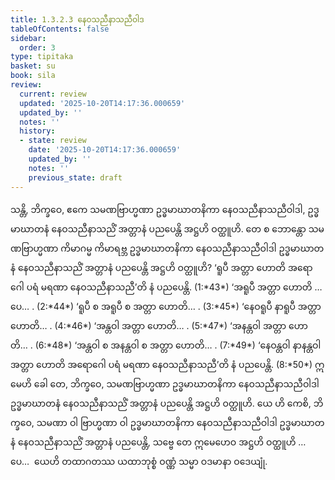 ```yaml
---
title: 1.3.2.3 နေဝသညီနာသညီဝါဒ
tableOfContents: false
sidebar:
  order: 3
type: tipitaka
basket: su
book: sila
review:
  current: review
  updated: '2025-10-20T14:17:36.000659'
  updated_by: ''
  notes: ''
  history:
  - state: review
    date: '2025-10-20T14:17:36.000659'
    updated_by: ''
    notes: ''
    previous_state: draft
---
```



<DynamicBreadcrumb />


<ReviewStatus review={frontmatter.review} showDetails={true} />

<HypothesisAnnotation frontmatter={frontmatter} />

<Division number="81" book="sila" e="ch" v="6" p="30">

<Paragraph number="147" book="sila">
သန္တိ, ဘိက္ခဝေ, ဧကေ သမဏဗြာဟ္မဏာ ဥဒ္ဓမာဃာတနိကာ နေဝသညီနာသညီဝါဒါ, ဥဒ္ဓမာဃာတနံ <Emphasis>နေဝသညီနာသညိံ အတ္တာနံ</Emphasis> ပညပေန္တိ အဋ္ဌဟိ ဝတ္ထူဟိ. တေ စ ဘောန္တော သမဏဗြာဟ္မဏာ ကိမာဂမ္မ ကိမာရဗ္ဘ ဥဒ္ဓမာဃာတနိကာ နေဝသညီနာသညီဝါဒါ ဥဒ္ဓမာဃာတနံ နေဝသညီနာသညိံ အတ္တာနံ ပညပေန္တိ အဋ္ဌဟိ ဝတ္ထူဟိ?
</Paragraph>

</Division>
<Division number="82" book="sila" e="ch" v="6" p="30">

<Paragraph number="148" book="sila">
‘<Emphasis>ရူပီ အတ္တာ</Emphasis> ဟောတိ အရောဂေါ ပရံ မရဏာ <Emphasis>နေဝသညီနာသညီ</Emphasis>’တိ နံ ပညပေန္တိ. (1:*43*)
</Paragraph>

<Paragraph number="149" book="sila">
‘<Emphasis>အရူပီ အတ္တာ</Emphasis> ဟောတိ …ပေ… . (2:*44*)
</Paragraph>

<Paragraph number="150" book="sila">
‘<Emphasis>ရူပီ စ အရူပီ စ အတ္တာ</Emphasis> ဟောတိ… . (3:*45*)
</Paragraph>

<Paragraph number="151" book="sila">
‘<Emphasis>နေဝရူပီ နာရူပီ အတ္တာ</Emphasis> ဟောတိ… . (4:*46*)
</Paragraph>

<Paragraph number="152" book="sila">
‘<Emphasis>အန္တဝါ အတ္တာ</Emphasis> ဟောတိ… . (5:*47*)
</Paragraph>

<Paragraph number="153" book="sila">
‘<Emphasis>အနန္တဝါ အတ္တာ</Emphasis> ဟောတိ… . (6:*48*)
</Paragraph>

<Paragraph number="154" book="sila">
‘<Emphasis>အန္တဝါ စ အနန္တဝါ စ အတ္တာ</Emphasis> ဟောတိ… . (7:*49*)
</Paragraph>

<Paragraph number="155" book="sila">
‘<Emphasis>နေဝန္တဝါ နာနန္တဝါ အတ္တာ</Emphasis> ဟောတိ အရောဂေါ ပရံ မရဏာ <Emphasis>နေဝသညီနာသညီ</Emphasis>’တိ နံ ပညပေန္တိ. (8:*50*)
</Paragraph>

</Division>
<Division number="83" book="sila" e="ch" v="6" p="30">

<Paragraph number="156" book="sila">
ဣမေဟိ ခေါ တေ, ဘိက္ခဝေ, သမဏဗြာဟ္မဏာ ဥဒ္ဓမာဃာတနိကာ နေဝသညီနာသညီဝါဒါ ဥဒ္ဓမာဃာတနံ နေဝသညီနာသညိံ အတ္တာနံ ပညပေန္တိ အဋ္ဌဟိ ဝတ္ထူဟိ. ယေ ဟိ ကေစိ, ဘိက္ခဝေ, သမဏာ ဝါ ဗြာဟ္မဏာ ဝါ ဥဒ္ဓမာဃာတနိကာ နေဝသညီနာသညီဝါဒါ ဥဒ္ဓမာဃာတနံ နေဝသညီနာသညိံ အတ္တာနံ ပညပေန္တိ, သဗ္ဗေ တေ ဣမေဟေဝ အဋ္ဌဟိ ဝတ္ထူဟိ …ပေ…  ယေဟိ တထာဂတဿ ယထာဘုစ္စံ ဝဏ္ဏံ သမ္မာ ဝဒမာနာ ဝဒေယျုံ.
</Paragraph>
</Division>